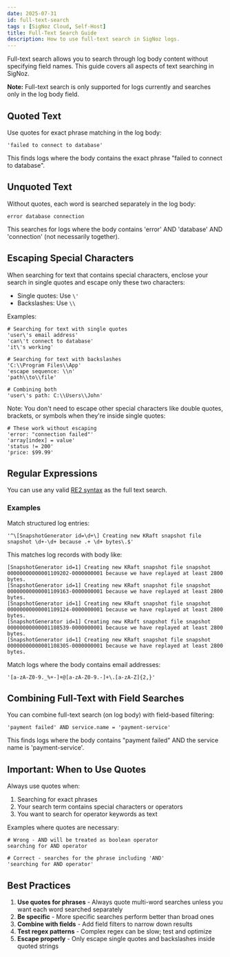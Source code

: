 ```yaml
---
date: 2025-07-31
id: full-text-search
tags : [SigNoz Cloud, Self-Host]
title: Full-Text Search Guide
description: How to use full-text search in SigNoz logs.
---
```


Full-text search allows you to search through log body content without specifying field names. This guide covers all aspects of text searching in SigNoz.

**Note:** Full-text search is only supported for logs currently and searches only in the log body field.

## Quoted Text

Use quotes for exact phrase matching in the log body:
```
'failed to connect to database'
```

This finds logs where the body contains the exact phrase "failed to connect to database".

## Unquoted Text

Without quotes, each word is searched separately in the log body:
```
error database connection
```

This searches for logs where the body contains 'error' AND 'database' AND 'connection' (not necessarily together).

## Escaping Special Characters

When searching for text that contains special characters, enclose your search in single quotes and escape only these two characters:
- Single quotes: Use `\'` 
- Backslashes: Use `\\`

Examples:
```
# Searching for text with single quotes
'user\'s email address'
'can\'t connect to database'
'it\'s working'

# Searching for text with backslashes
'C:\\Program Files\\App'
'escape sequence: \\n'
'path\\to\\file'

# Combining both
'user\'s path: C:\\Users\\John'
```

Note: You don't need to escape other special characters like double quotes, brackets, or symbols when they're inside single quotes:
```
# These work without escaping
'error: "connection failed"'
'array[index] = value'
'status != 200'
'price: $99.99'
```

## Regular Expressions

You can use any valid [RE2 syntax](https://github.com/google/re2/wiki/syntax) as the full text search.

### Examples

Match structured log entries:
```
'^\[SnapshotGenerator id=\d+\] Creating new KRaft snapshot file snapshot \d+-\d+ because .+ \d+ bytes\.$'
```

This matches log records with body like:
```
[SnapshotGenerator id=1] Creating new KRaft snapshot file snapshot 00000000000001109202-0000000001 because we have replayed at least 2800 bytes.
[SnapshotGenerator id=1] Creating new KRaft snapshot file snapshot 00000000000001109163-0000000001 because we have replayed at least 2800 bytes.
[SnapshotGenerator id=1] Creating new KRaft snapshot file snapshot 00000000000001109124-0000000001 because we have replayed at least 2800 bytes.
[SnapshotGenerator id=1] Creating new KRaft snapshot file snapshot 00000000000001108539-0000000001 because we have replayed at least 2800 bytes.
[SnapshotGenerator id=1] Creating new KRaft snapshot file snapshot 00000000000001108305-0000000001 because we have replayed at least 2800 bytes.
```

Match logs where the body contains email addresses:
```
'[a-zA-Z0-9._%+-]+@[a-zA-Z0-9.-]+\.[a-zA-Z]{2,}'
```

## Combining Full-Text with Field Searches

You can combine full-text search (on log body) with field-based filtering:
```
'payment failed' AND service.name = 'payment-service'
```

This finds logs where the body contains "payment failed" AND the service name is 'payment-service'.

## Important: When to Use Quotes

Always use quotes when:
1. Searching for exact phrases
2. Your search term contains special characters or operators
3. You want to search for operator keywords as text

Examples where quotes are necessary:
```
# Wrong - AND will be treated as boolean operator
searching for AND operator

# Correct - searches for the phrase including 'AND'
'searching for AND operator'
```

## Best Practices

1. **Use quotes for phrases** - Always quote multi-word searches unless you want each word searched separately
2. **Be specific** - More specific searches perform better than broad ones
3. **Combine with fields** - Add field filters to narrow down results
4. **Test regex patterns** - Complex regex can be slow; test and optimize
5. **Escape properly** - Only escape single quotes and backslashes inside quoted strings